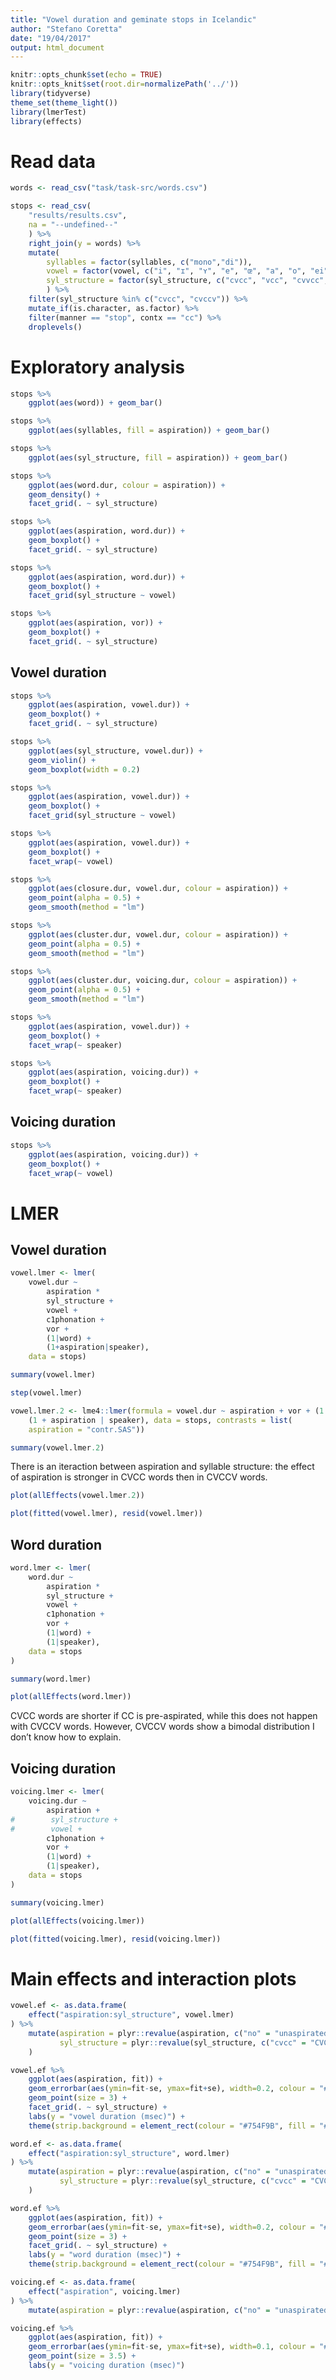 ```yaml
---
title: "Vowel duration and geminate stops in Icelandic"
author: "Stefano Coretta"
date: "19/04/2017"
output: html_document
---
```


```r
knitr::opts_chunk$set(echo = TRUE)
knitr::opts_knit$set(root.dir=normalizePath('../'))
library(tidyverse)
theme_set(theme_light())
library(lmerTest)
library(effects)
```

# Read data

```r
words <- read_csv("task/task-src/words.csv")

stops <- read_csv(
    "results/results.csv",
    na = "--undefined--"
    ) %>%
    right_join(y = words) %>%
    mutate(
        syllables = factor(syllables, c("mono","di")),
        vowel = factor(vowel, c("i", "ɪ", "ʏ", "e", "œ", "a", "o", "ei", "ai", "ou")),
        syl_structure = factor(syl_structure, c("cvcc", "vcc", "cvvcc", "vvcc", "cvccv", "cvvccv"))
        ) %>%
    filter(syl_structure %in% c("cvcc", "cvccv")) %>%
    mutate_if(is.character, as.factor) %>%
    filter(manner == "stop", contx == "cc") %>%
    droplevels()
```

# Exploratory analysis

```r
stops %>%
    ggplot(aes(word)) + geom_bar()
```

```r
stops %>%
    ggplot(aes(syllables, fill = aspiration)) + geom_bar()
```

```r
stops %>%
    ggplot(aes(syl_structure, fill = aspiration)) + geom_bar()
```

```r
stops %>%
    ggplot(aes(word.dur, colour = aspiration)) +
    geom_density() +
    facet_grid(. ~ syl_structure)
```

```r
stops %>%
    ggplot(aes(aspiration, word.dur)) +
    geom_boxplot() +
    facet_grid(. ~ syl_structure)
```

```r
stops %>%
    ggplot(aes(aspiration, word.dur)) +
    geom_boxplot() +
    facet_grid(syl_structure ~ vowel)
```

```r
stops %>%
    ggplot(aes(aspiration, vor)) +
    geom_boxplot() +
    facet_grid(. ~ syl_structure)
```

## Vowel duration

```r
stops %>%
    ggplot(aes(aspiration, vowel.dur)) +
    geom_boxplot() +
    facet_grid(. ~ syl_structure)
```

```r
stops %>%
    ggplot(aes(syl_structure, vowel.dur)) +
    geom_violin() +
    geom_boxplot(width = 0.2)
```


```r
stops %>%
    ggplot(aes(aspiration, vowel.dur)) +
    geom_boxplot() +
    facet_grid(syl_structure ~ vowel)
```

```r
stops %>%
    ggplot(aes(aspiration, vowel.dur)) +
    geom_boxplot() +
    facet_wrap(~ vowel)
```

```r
stops %>%
    ggplot(aes(closure.dur, vowel.dur, colour = aspiration)) +
    geom_point(alpha = 0.5) +
    geom_smooth(method = "lm")
```

```r
stops %>%
    ggplot(aes(cluster.dur, vowel.dur, colour = aspiration)) +
    geom_point(alpha = 0.5) +
    geom_smooth(method = "lm")
```

```r
stops %>%
    ggplot(aes(cluster.dur, voicing.dur, colour = aspiration)) +
    geom_point(alpha = 0.5) +
    geom_smooth(method = "lm")
```

```r
stops %>%
    ggplot(aes(aspiration, vowel.dur)) +
    geom_boxplot() +
    facet_wrap(~ speaker)
```

```r
stops %>%
    ggplot(aes(aspiration, voicing.dur)) +
    geom_boxplot() +
    facet_wrap(~ speaker)
```

## Voicing duration

```r
stops %>%
    ggplot(aes(aspiration, voicing.dur)) +
    geom_boxplot() +
    facet_wrap(~ vowel)
```

# LMER

## Vowel duration

```r
vowel.lmer <- lmer(
    vowel.dur ~
        aspiration *
        syl_structure +
        vowel +
        c1phonation +
        vor +
        (1|word) +
        (1+aspiration|speaker),
    data = stops)

summary(vowel.lmer)
```

```r
step(vowel.lmer)
```

```r
vowel.lmer.2 <- lme4::lmer(formula = vowel.dur ~ aspiration + vor + (1 | word) + 
    (1 + aspiration | speaker), data = stops, contrasts = list(
    aspiration = "contr.SAS"))

summary(vowel.lmer.2)
```

There is an iteraction between aspiration and syllable structure: the effect of aspiration is stronger in CVCC words then in CVCCV words.

```r
plot(allEffects(vowel.lmer.2))
```

```r
plot(fitted(vowel.lmer), resid(vowel.lmer))
```

## Word duration

```r
word.lmer <- lmer(
    word.dur ~
        aspiration *
        syl_structure +
        vowel +
        c1phonation +
        vor +
        (1|word) +
        (1|speaker),
    data = stops
)

summary(word.lmer)
```

```r
plot(allEffects(word.lmer))
```

CVCC words are shorter if CC is pre-aspirated, while this does not happen with CVCCV words.
However, CVCCV words show a bimodal distribution I don't know how to explain.

## Voicing duration

```r
voicing.lmer <- lmer(
    voicing.dur ~
        aspiration +
#        syl_structure +
#        vowel +
        c1phonation +
        vor +
        (1|word) +
        (1|speaker),
    data = stops
)

summary(voicing.lmer)
```

```r
plot(allEffects(voicing.lmer))
```

```r
plot(fitted(voicing.lmer), resid(voicing.lmer))
```

# Main effects and interaction plots

```r
vowel.ef <- as.data.frame(
    effect("aspiration:syl_structure", vowel.lmer)
) %>%
    mutate(aspiration = plyr::revalue(aspiration, c("no" = "unaspirated", "yes" = "preaspirated")),
           syl_structure = plyr::revalue(syl_structure, c("cvcc" = "CVCC", "cvccv" = "CVCCV"))
    )

vowel.ef %>%
    ggplot(aes(aspiration, fit)) +
    geom_errorbar(aes(ymin=fit-se, ymax=fit+se), width=0.2, colour = "#754F9B") +
    geom_point(size = 3) +
    facet_grid(. ~ syl_structure) +
    labs(y = "vowel duration (msec)") +
    theme(strip.background = element_rect(colour = "#754F9B", fill = "#754F9B"))
```

```r
word.ef <- as.data.frame(
    effect("aspiration:syl_structure", word.lmer)
) %>%
    mutate(aspiration = plyr::revalue(aspiration, c("no" = "unaspirated", "yes" = "preaspirated")),
           syl_structure = plyr::revalue(syl_structure, c("cvcc" = "CVCC", "cvccv" = "CVCCV"))
    )

word.ef %>%
    ggplot(aes(aspiration, fit)) +
    geom_errorbar(aes(ymin=fit-se, ymax=fit+se), width=0.2, colour = "#754F9B") +
    geom_point(size = 3) +
    facet_grid(. ~ syl_structure) +
    labs(y = "word duration (msec)") +
    theme(strip.background = element_rect(colour = "#754F9B", fill = "#754F9B"))
```

```r
voicing.ef <- as.data.frame(
    effect("aspiration", voicing.lmer)
) %>%
    mutate(aspiration = plyr::revalue(aspiration, c("no" = "unaspirated", "yes" = "preaspirated")))

voicing.ef %>%
    ggplot(aes(aspiration, fit)) +
    geom_errorbar(aes(ymin=fit-se, ymax=fit+se), width=0.1, colour = "#754F9B") +
    geom_point(size = 3.5) +
    labs(y = "voicing duration (msec)")
```


